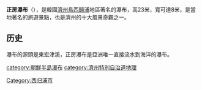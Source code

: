 {{unreferenced|time=2016-01-16T11:56:33+00:00}}
'''正房瀑布'''（{{lang-ko|정방폭포}}），是韓國[[濟州島|濟州島]][[西歸浦|西歸浦]]地區著名的瀑布，高23米，寬可達8米，是當地著名的旅遊景點，也是濟州的十大風景奇觀之一。

==历史==
瀑布的源頭是東宏津溪，正房瀑布是亞洲唯一直接流水到海洋的瀑布。

[[Category:西归浦市|Category:西归浦市]]
[[category:朝鮮半島瀑布|category:朝鮮半島瀑布]]
[[category:濟州特別自治道地理|category:濟州特別自治道地理]]